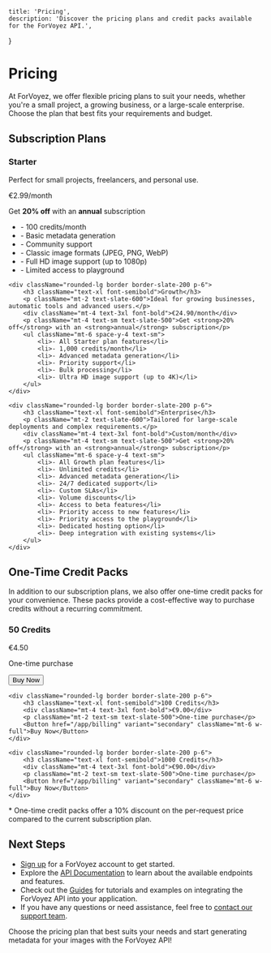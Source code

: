     title: 'Pricing',
    description: 'Discover the pricing plans and credit packs available for the ForVoyez API.',
}

# Pricing

At ForVoyez, we offer flexible pricing plans to suit your needs, whether you're a small project, a growing business, or a large-scale enterprise. Choose the plan that best fits your requirements and budget.

## Subscription Plans

<div className="grid grid-cols-1 gap-6 md:grid-cols-3">
    <div className="rounded-lg border border-slate-200 p-6">
        <h3 className="text-xl font-semibold">Starter</h3>
        <p className="mt-2 text-slate-600">Perfect for small projects, freelancers, and personal use.</p>
        <div className="mt-4 text-3xl font-bold">€2.99/month</div>
        <p className="mt-4 text-sm text-slate-500">Get <strong>20% off</strong> with an <strong>annual</strong> subscription</p>
        <ul className="mt-6 space-y-4 text-sm">
            <li>- 100 credits/month</li>
            <li>- Basic metadata generation</li>
            <li>- Community support</li>
            <li>- Classic image formats (JPEG, PNG, WebP)</li>
            <li>- Full HD image support (up to 1080p)</li>
            <li>- Limited access to playground</li>
        </ul>
    </div>

    <div className="rounded-lg border border-slate-200 p-6">
        <h3 className="text-xl font-semibold">Growth</h3>
        <p className="mt-2 text-slate-600">Ideal for growing businesses, automatic tools and advanced users.</p>
        <div className="mt-4 text-3xl font-bold">€24.90/month</div>
        <p className="mt-4 text-sm text-slate-500">Get <strong>20% off</strong> with an <strong>annual</strong> subscription</p>
        <ul className="mt-6 space-y-4 text-sm">
            <li>- All Starter plan features</li>
            <li>- 1,000 credits/month</li>
            <li>- Advanced metadata generation</li>
            <li>- Priority support</li>
            <li>- Bulk processing</li>
            <li>- Ultra HD image support (up to 4K)</li>
        </ul>
    </div>

    <div className="rounded-lg border border-slate-200 p-6">
        <h3 className="text-xl font-semibold">Enterprise</h3>
        <p className="mt-2 text-slate-600">Tailored for large-scale deployments and complex requirements.</p>
        <div className="mt-4 text-3xl font-bold">Custom/month</div>
        <p className="mt-4 text-sm text-slate-500">Get <strong>20% off</strong> with an <strong>annual</strong> subscription</p>
        <ul className="mt-6 space-y-4 text-sm">
            <li>- All Growth plan features</li>
            <li>- Unlimited credits</li>
            <li>- Advanced metadata generation</li>
            <li>- 24/7 dedicated support</li>
            <li>- Custom SLAs</li>
            <li>- Volume discounts</li>
            <li>- Access to beta features</li>
            <li>- Priority access to new features</li>
            <li>- Priority access to the playground</li>
            <li>- Dedicated hosting option</li>
            <li>- Deep integration with existing systems</li>
        </ul>
    </div>
</div>

## One-Time Credit Packs

In addition to our subscription plans, we also offer one-time credit packs for your convenience. These packs provide a cost-effective way to purchase credits without a recurring commitment.

<div className="grid grid-cols-1 gap-6 md:grid-cols-3">
    <div className="rounded-lg border border-slate-200 p-6">
        <h3 className="text-xl font-semibold">50 Credits</h3>
        <div className="mt-4 text-3xl font-bold">€4.50</div>
        <p className="mt-2 text-sm text-slate-500">One-time purchase</p>
        <Button href="/app/billing" variant="secondary" className="mt-6 w-full">Buy Now</Button>
    </div>

    <div className="rounded-lg border border-slate-200 p-6">
        <h3 className="text-xl font-semibold">100 Credits</h3>
        <div className="mt-4 text-3xl font-bold">€9.00</div>
        <p className="mt-2 text-sm text-slate-500">One-time purchase</p>
        <Button href="/app/billing" variant="secondary" className="mt-6 w-full">Buy Now</Button>
    </div>

    <div className="rounded-lg border border-slate-200 p-6">
        <h3 className="text-xl font-semibold">1000 Credits</h3>
        <div className="mt-4 text-3xl font-bold">€90.00</div>
        <p className="mt-2 text-sm text-slate-500">One-time purchase</p>
        <Button href="/app/billing" variant="secondary" className="mt-6 w-full">Buy Now</Button>
    </div>
</div>

<div className="mt-8">
    <p className="text-sm text-slate-500">
        * One-time credit packs offer a 10% discount on the per-request price compared to the current subscription plan.
    </p>
</div>

## Next Steps

- [Sign up](/app/signup) for a ForVoyez account to get started.
- Explore the [API Documentation](/api-documentation) to learn about the available endpoints and features.
- Check out the [Guides](/guides) for tutorials and examples on integrating the ForVoyez API into your application.
- If you have any questions or need assistance, feel free to [contact our support team](/contact).

Choose the pricing plan that best suits your needs and start generating metadata for your images with the ForVoyez API!